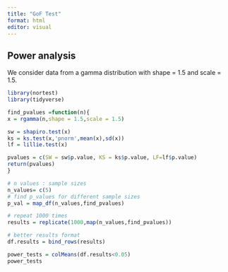 ```yaml
---
title: "GoF Test"
format: html
editor: visual
---
```



## Power analysis
We consider data from a gamma distribution with shape = 1.5 and scale = 1.5.

```r
library(nortest)
library(tidyverse)

find_pvalues =function(n){
x = rgamma(n,shape = 1.5,scale = 1.5)

sw = shapiro.test(x)
ks = ks.test(x,'pnorm',mean(x),sd(x))
lf = lillie.test(x)

pvalues = c(SW = sw$p.value, KS = ks$p.value, LF=lf$p.value)
return(pvalues)
}

# n values : sample sizes
n_values= c(5)
# find p_values for different sample sizes
p_val = map_df(n_values,find_pvalues)

# repeat 1000 times
results = replicate(1000,map(n_values,find_pvalues))

# better results format
df.results = bind_rows(results)

power_tests = colMeans(df.results<0.05)
power_tests
```

